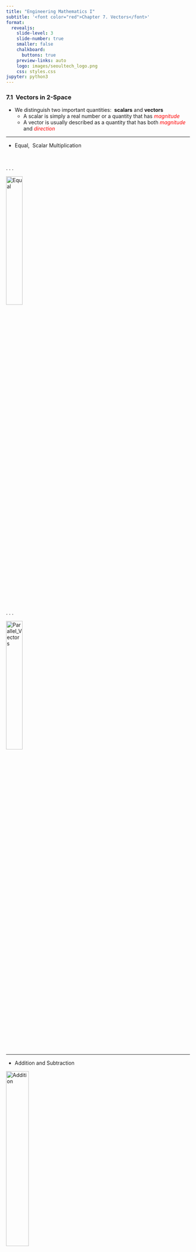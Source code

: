 ```yaml
---
title: "Engineering Mathematics I"
subtitle: '<font color="red">Chapter 7. Vectors</font>'
format:
  revealjs: 
    slide-level: 3
    slide-number: true
    smaller: false
    chalkboard: 
      buttons: true
    preview-links: auto
    logo: images/seoultech_logo.png
    css: styles.css
jupyter: python3    
---
```


### 7.1$~$ Vectors in 2-Space

* We distinguish two important quantities: $~$**scalars** and **vectors**
    * A scalar is simply a real number or a quantity that has <font color='red'>*magnitude*</font>
    * A vector is usually described as a quantity that has both <font color='red'>*magnitude*</font> and <font color='red'>*direction*</font>

---

* Equal, $~$Scalar Multiplication

$~$

. . .

![](figures/ch07_figure00.png "Equal"){width="30%" fig-align="center"}

. . .

![](figures/ch07_figure01.png "Parallel_Vectors"){width="30%" fig-align="center"}

---

* Addition and Subtraction

::: {layout-ncol=2}
![](figures/ch07_figure02.png "Addition"){height="35%"}

![](figures/ch07_figure03.png "Subtraction"){height="35%"}
:::

---

* Vectors in a Coordinate Plane

::: {layout-ncol=2}
$$~\mathbf{a}=\left \langle a_1, a_2 \right \rangle$$

![](figures/ch07_figure04.png "Components"){width="20%" fig-align="left"}
:::

. . .

 - Let $~$$\mathbf{a}=\left \langle a_1, a_2 \right \rangle~$ and $~$$\mathbf{b}=\left \langle b_1, b_2 \right \rangle~$ 
 be vectors in $\mathbb{R}^2$
 
   * Equality: $\text{ }$ $\mathbf{a} =\mathbf{b}~$ if and only if $~a_1 =b_1, \;a_2=b_2$
   * Addition: $\text{ }$ $\mathbf{a} +\mathbf{b} =\left \langle a_1 +b_1, a_2 +b_2 \right \rangle$
   * Scalar multiplication: $\text{ }$ $k\mathbf{a} =\left \langle k a_1, k a_2 \right \rangle$

---

::: {.incremental}
* **Properties of Vectors**

   - $\mathbf{a} +\mathbf{b} = \mathbf{b} +\mathbf{a}$
   
   - $\mathbf{a} +(\mathbf{b} +\mathbf{c}) = (\mathbf{a} +\mathbf{b}) +\mathbf{c}$
   
   - $\mathbf{a} +\mathbf{0} = \mathbf{a}$
   
   - $\mathbf{a} +(-\mathbf{a}) = \mathbf{0}$
   
   - $k(\mathbf{a} +\mathbf{b}) = k\mathbf{a} +k\mathbf{b}$
     
   - $(k_1 +k_2)\mathbf{a} = k_1\mathbf{a} +k_2\mathbf{a}$
   
   - $k_1(k_2 \mathbf{a}) = (k_1 k_2) \mathbf{a}$
   
   - $1\mathbf{a} = \mathbf{a}$
   
   - $0\mathbf{a} = \mathbf{0}$ 

:::

---

* Magnitude, $~$ Unit Vector

    $\mathbf{a} =\left \langle a_1, a_2 \right \rangle$ to be $\left \| \mathbf{a} \right \| = \sqrt{a_1^2 +a_2^2}$
    
    $\displaystyle\mathbf{u} = \frac{\mathbf{a}}{\left \| \mathbf{a} \right \|}$

. . .

* $\mathbf{i}$, $~\mathbf{j}$ vectors

\begin{align*}
  \mathbf{a} &= \left \langle a_1, a_2 \right \rangle =\left \langle a_1, 0 \right \rangle +\left \langle 0, a_2 \right \rangle  \\ 
    &= a_1 \left \langle 1, 0 \right \rangle +a_2 \left \langle 0, 1 \right \rangle \\ 
    &= a_1 \mathbf{i} +a_2 \mathbf{j}
\end{align*}

---

### Exercise

* Use the given figure to prove the given result

  $\mathbf{a} +\mathbf{b} +\mathbf{c}=\mathbf{0}\;~\text{and}\;~\mathbf{a} +\mathbf{b} +\mathbf{c} +\mathbf{d}=\mathbf{0}$


![](figures/ch07_figure_ex1.jpg "example7_1"){width="40%" fig-align="center"}

### 7.2$~$ Vectors in 3-Space

$~$

::: {layout="[50, 50]" layout-valign="center"}
![](figures/ch07_figure06.png "3_space"){fig-align="center"}

* $\mathbf{i}$, $~\mathbf{j}$, and $~\mathbf{k}$ vectors
  \begin{align*}
 \mathbf{a} &= \left \langle a_1, a_2, a_3 \right \rangle \\ 
 &=\left \langle a_1, 0, 0 \right \rangle +\left \langle 0, a_2, 0 \right \rangle 
  +\left \langle 0, 0, a_3 \right \rangle \\ 
 &=  a_1 \left \langle 1, 0, 0 \right \rangle +a_2 \left \langle 0, 1, 0 \right \rangle
    +a_3 \left \langle 0, 0, 1 \right \rangle \\
 &= a_1 \mathbf{i} +a_2 \mathbf{j} +a_3 \mathbf{k}
\end{align*}

:::

---

* Octants

$~$

::: {layout="[60, 40]" layout-valign="top"}

![](figures/ch07_figure05.png "Octants"){fig-align="center"}


| Axes | Coordinates | Plane | Coordinates |
|------|-------------|-------|-------------|
| $x$ | $(a, 0, 0)$ | $xy$ | $(a, b, 0)$|
| $y$ | $(0, b, 0)$ | $yz$ | $(0, b, c)$|
| $z$ | $(0, 0, c)$ | $xz$ | $(a, 0, c)$|

:::

---

::: {.incremental}

* **Component Definitions in 3-Space** 

  Let $\mathbf{a}=\left \langle a_1, a_2, a_3 \right \rangle\,$ and $\,\mathbf{b}=\left \langle b_1, b_2, b_3 \right \rangle$ be vectors in $\mathbb{R}^3$

  * Equality: $~\mathbf{a} =\mathbf{b}~\text{ if and only if }~a_1 =b_1, \;a_2=b_2, \;a_3=b_3$
  * Addition: $~\mathbf{a} +\mathbf{b} =\left \langle a_1 +b_1, a_2 +b_2, a_3 +b_3 \right \rangle$
  * Scalar multiplication: $~k\mathbf{a} =\left \langle k a_1, k a_2, k a_3 \right \rangle$
  * Negative: $-\mathbf{b} =(-1)\mathbf{b} =\left \langle -b_1, -b_2, -b_3 \right \rangle$
  * Subtraction: $~\mathbf{a} -\mathbf{b} = \mathbf{a} +(-1)\mathbf{b} =\left \langle a_1 -b_1, a_2 -b_2, a_3 -b_3 \right \rangle$
  * Zero vector: $~\mathbf{0} =\left \langle 0, 0, 0 \right \rangle$
  * Magnitude: $~\left \| \mathbf{a} \right \| =\sqrt{a_1^2 +a_2^2 +a_3^2}$

:::

---

### Exercise

::: {.incremental}

* Describe the locus of points $P(x, y, z)$ that satisfy the given equations

  - $xyz=0$
  
  - $(x+1)^2 +(y-2)^2 +(z+3)^2 = 0$
  
  - $(x-2)(z-8)=0$
  
  - $z^2 -25=0$
  
  - $x=y=z$

:::

### 7.3 $~$Dot Product (or Inner or Scalar Product)

::: {.incremental}

* The dot product of $\mathbf{a}=\left \langle a_1, a_2, a_3 \right \rangle$ and $\mathbf{b}=\left \langle b_1, b_2, b_3 \right \rangle$ is

  <font color="red">$$\mathbf{a} \cdot \mathbf{b} = a_1 b_1 + a_2 b_2 + a_3 b_3$$</font>

* Properties of the Dot Product

  * $\mathbf{a}\cdot\mathbf{b} = 0~$ if $~\mathbf{a}=\mathbf{0}~$ or $~\mathbf{b}=\mathbf{0}$
  * $\mathbf{a}\cdot\mathbf{b} = \mathbf{b}\cdot\mathbf{a}$
  * $\mathbf{a}\cdot(\mathbf{b} +\mathbf{c}) = \mathbf{a}\cdot\mathbf{b} +\mathbf{a}\cdot\mathbf{c}$
  * $\mathbf{a}\cdot(k\mathbf{b}) = (k\mathbf{a})\cdot\mathbf{b} =k(\mathbf{a}\cdot\mathbf{b})$
  * $\mathbf{a}\cdot\mathbf{a} \geq 0$
  * $\mathbf{a}\cdot\mathbf{a} =\left \| \mathbf{a} \right \|^2$

:::

---

::: {.incremental}

* Alternative Form

  The dot product of two vectors $\mathbf{a}$ and $\mathbf{b}$ is
  
  <font color="red">$$\mathbf{a}\cdot\mathbf{b} =\left\| \mathbf{a} \right\| \left\| \mathbf{b} \right\| \cos\theta$$</font>
  
  where $\theta$ is the angle between the vectors, $0 \leq \theta \leq \pi$

  $~$

* Angle between two vectors

  $$\cos\theta = \frac{a_1 b_1 +a_2 b_2 + a_3 b_3}{\left\| \mathbf{a}\right\| \left\| \mathbf{b}\right\|}$$

:::

---

* Direction cosines

  $~$

  ![](figures/ch07_figure07.png "Direction_Cosines"){width="30%" fig-align="center"}
  
  $~\displaystyle\cos\alpha=\frac{a_1}{\left\|\mathbf{a}\right\|}$, 
  $~\displaystyle\cos\beta=\frac{a_2}{\left\|\mathbf{a}\right\|}$,
  $~\displaystyle\cos\gamma=\frac{a_3}{\left\|\mathbf{a}\right\|}$

. . .

* Orthogonal vectors

  Two nonzero vectors $\mathbf{a}$ and $\mathbf{b}$ are <font color='red'>orthogonal if and only if $~\mathbf{a}\cdot\mathbf{b}=0$</font>

---

* Component of $\mathbf{a}$ on $\mathbf{b}$

  To find the component of $\mathbf{a}$ on a vector $\mathbf{b}$, $~$we dot $\mathbf{a}$ with a unit vector in the direction of $\mathbf{b}$
  
  ![](figures/ch07_figure08.png "Component_of_a_on_b"){width="18%" fig-align="center"}
    
  $\displaystyle\text{comp}_{\mathbf{b}} \mathbf{a} =\left\| \mathbf{a} \right\| \cos\theta
   =\left\| \mathbf{a} \right\| \cos\theta \frac{\left\| \mathbf{b} \right\|}{\left\| \mathbf{b} \right\|}
   =\frac{\mathbf{a}\cdot\mathbf{b}}{\left\| \mathbf{b} \right\|}
   =\mathbf{a} \cdot\frac{\mathbf{b}}{\left\| \mathbf{b} \right\|}$

---

* Projection of $\mathbf{a}$ onto $\mathbf{b}$

   ![](figures/ch07_figure09.png "Projection_of_a_onto_b"){width="35%" fig-align="center"}
    
   $\displaystyle\text{proj}_{\mathbf{b}} \mathbf{a} = \left(\text{comp}_{\mathbf{b}} \mathbf{a} \right) \left(\frac{\mathbf{b}}{\left\| \mathbf{b} \right\|} \right)=\color{red}{\left(\frac{\mathbf{a}\cdot\mathbf{b}}{\mathbf{b}\cdot\mathbf{b}}\right) \mathbf{b}}$

---

### Exercises

* Verify that the vector

  $$\mathbf{c}=\mathbf{b} - \left(\frac{\mathbf{a} \cdot \mathbf{b}}{\mathbf{a} \cdot \mathbf{a}}\right) \mathbf{a}$$
  
  is orthogonal to the vector $\mathbf{a}$

. . .  
  
* In the methane molecule $\mathrm{CH}_4$, the hydrogen atoms are located at the four vertices of a regular tetrahedron. The distance between the center of a hydrogen atom and the center of a carbon atom is 1.10 angstroms, and the hydrogen-carbon-hydrogen bond angle is $\theta=109.5^o$. Using vector methods only, find the distance between two hydrogen atoms

### 7.4 $~$Cross Product

* Cross product of Two vectors

  $\mathbf{a} \times \mathbf{b} 
   =\left|\begin{matrix} \mathbf{i} & \mathbf{j} & \mathbf{k}\\ a_1 &  a_2 & a_3\\ b_1 &  b_2 & b_3 \end{matrix}\right|
   =\left|\begin{matrix} a_2 & a_3\\ b_2 & b_3 \end{matrix}\right| \mathbf{i}
   -\left|\begin{matrix} a_1 & a_3\\ b_1 & b_3 \end{matrix}\right| \mathbf{j}
   +\left|\begin{matrix} a_1 & a_2\\ b_1 & b_2 \end{matrix}\right| \mathbf{k}$

. . .

* Alternative Form and Magnitude of the Cross Product
 
  $\mathbf{a}\times\mathbf{b} =(\left\| \mathbf{a} \right\| \left\| \mathbf{b} \right\| \sin\theta)\,\mathbf{n} =\left\| \mathbf{a}\times\mathbf{b} \right\| \mathbf{n}$

---

* Right-Hand Rule

  The vectors $\mathbf{a}$, $\mathbf{b}$, and $~\mathbf{a}\times\mathbf{b}~$ form a right-hand system:
  
  ![](figures/ch07_figure10.png "right_hand_rule"){width="50%" fig-align="center"}

. . .

* Parallel Vectors

  Two nonzero vectors $\mathbf{a}$ and $\mathbf{b}$ are parallel if and only if $~\mathbf{a}\times\mathbf{b}=\mathbf{0}$

---

::: {.incremental}
* Properties of the Cross Product

  * $\mathbf{a}\times\mathbf{b} = \mathbf{0}~$ if $~\mathbf{a}=\mathbf{0}~$ or $~\mathbf{b}=\mathbf{0}$
  * $\mathbf{a}\times\mathbf{b} =-\mathbf{b}\times\mathbf{a}$
  * $\mathbf{a}\times(\mathbf{b} +\mathbf{c}) = (\mathbf{a}\times\mathbf{b}) +(\mathbf{a}\times\mathbf{c})$
  * $(\mathbf{a} +\mathbf{b}) \times\mathbf{c} = (\mathbf{a}\times\mathbf{c}) +(\mathbf{b}\times\mathbf{c})$  
  * $\mathbf{a}\times(k\mathbf{b}) = (k\mathbf{a})\times\mathbf{b} =k(\mathbf{a}\times\mathbf{b})$
  * $\mathbf{a}\times\mathbf{a} =\mathbf{0}$
  * $\mathbf{a}\cdot(\mathbf{a}\times\mathbf{b})=0$
  * $\mathbf{b}\cdot(\mathbf{a}\times\mathbf{b})=0$  

:::

---

* Areas of a parallelogram and a Trianlge

  $~$

  $\text{(a)}$ $~A =\left\|\mathbf{a} \times \mathbf{b} \right\|$, $~\text{(b)}$ $~A =\frac{1}{2}\left\|\mathbf{a} \times \mathbf{b} \right\|$

  ![](figures/ch07_figure11.png "area_parallelogram"){width="50%" fig-align="center"}

--- 

* Volume of a Parallelepiped

  $~$

  $V=\left| \mathbf{a} \cdot (\mathbf{b} \times \mathbf{c})\right|$

  ![](figures/ch07_figure12.png "volume_parallelepiped"){width="70%" fig-align="center"}

---

* Special Products

  $~$

  $\mathbf{a} \cdot (\mathbf{b} \times \mathbf{c}) =
   \left|\begin{matrix}
    a_1 & a_2 & a_3\\ 
    b_1 & b_2 & b_3\\ 
    c_1 & c_2 & c_3 
   \end{matrix}\right| = (\mathbf{a} \times \mathbf{b}) \cdot \mathbf{c}$
  
  $~$

  $\mathbf{a} \times (\mathbf{b} \times \mathbf{c}) = (\mathbf{a} \cdot \mathbf{c}) \mathbf{b}
   -(\mathbf{a} \cdot \mathbf{b}) \mathbf{c}$

### Excersies

:::{.incremental}

* Prove $~\mathbf{a} \times (\mathbf{b} \times \mathbf{c}) = (\mathbf{a} \cdot \mathbf{c}) \mathbf{b}
   -(\mathbf{a} \cdot \mathbf{b}) \mathbf{c}$
  
* Prove or disprove $~\mathbf{a} \times (\mathbf{b} \times \mathbf{c}) =(\mathbf{a} \times \mathbf{b}) \times \mathbf{c}$
  
* Prove $~\mathbf{a} \times (\mathbf{b} \times \mathbf{c}) +\mathbf{b} \times (\mathbf{c} \times \mathbf{a})
    +\mathbf{c} \times (\mathbf{a} \times \mathbf{b})=\mathbf{0}$
    
* Prove Lagrange's identity

  $||\mathbf{a}\times\mathbf{b}||^2 = ||\mathbf{a}||^2 ||\mathbf{b}||^2 - (\mathbf{a}\cdot\mathbf{b})^2$

:::

### 7.5$~$ Lines and Planes in 3-Space

* Lines

\begin{align*}
 \mathbf{r} -\mathbf{r}_2  &= t(\mathbf{r}_2 -\mathbf{r}_1) = t\mathbf{a}=t \left \langle x_2 -x_1, y_2 -y_1, z_2 -z_1 \right \rangle \\ 
 &\Rightarrow \;\displaystyle t = \frac{x - x_2}{a_1} = \frac{y - y_2}{a_2} = \frac{z - z_2}{a_3}
\end{align*}
  
  ![](figures/ch07_figure13.png "Lines"){width="70%" fig-align="center"}

---

* Planes

   If the normal vector is $\mathbf{n}=a\mathbf{i} +b\mathbf{j} +c\mathbf{k}$, $~$then
   
   $\mathbf{n}\cdot(\mathbf{r} -\mathbf{r}_1)=0 ~\Rightarrow~ a(x -x_1) +b (y -y_1) +c(z- z_1)=0$

::: {layout-ncol=2}

  ![](figures/ch07_figure14.png "Planes_1"){width="40%" fig-align="center"}

  ![](figures/ch07_figure15.png "Planes_2"){width="40%" fig-align="center"}  

:::
---

### Exercises

::: {.incremental}

* Find parametric equation for the line that contains $(-4, 1, 7)$ and is perpendicular to the plane 
  $$-7x+2y+3z=1$$

* Find parametric equations for the line of intersection of the given planes
  
  \begin{align*}
    5x - 4y -9z &= 8\\ 
    x + 4y +3z &= 4 
  \end{align*}

:::

---
  
* Find an equation of the plane that contains the given line and is orthogonal to the indicated plane

  $$\frac{2-x}{3}=\frac{y+2}{5}=\frac{z-8}{2}; \quad 2x - 4y-z + 16=0$$

### 7.6 $~$ Vector Spaces

::: {.incremental}
* $n$-Space

  * A **vector in n-space** is any ordered $n$-tuple 
    $$~\mathbf{a}=\left\langle a_1, a_2, \cdots, a_n \right\rangle$$

    of real numbers called the components of $~\mathbf{a}$
  * The set of all vectors in $n$-space is denoted by $\mathbb{R}^n$
  * The component definitions in 3-space carry over to $\mathbb{R}^n$ </br>in a natural way

:::

---

::: {.incremental}

  * The standard **dot** or **inner product** of two $n$-vectors is the real number defined by
  
    \begin{align*}
       \mathbf{a} \cdot \mathbf{b} &= \left\langle a_1, a_2, \cdots, a_n \right\rangle \cdot \left\langle b_1, b_2, \cdots, b_n \right\rangle \\ 
        &= a_1 b_1 +a_2 b_2 + \cdots + a_n b_n
    \end{align*}
     
  * Two nonzero vectors $\mathbf{a}$ and $\mathbf{b}$ in $\mathbb{R}^n$ are said to be **orthogonal** 
    if and only if $~\mathbf{a} \cdot \mathbf{b} = 0$

:::

---

* Vector Space

  Let $V$ be a set of elements on which two operations called <font color='red'>**vector addition**</font> and <font color='red'>**scalar multiplication**</font> are defined. Then $V$ is said to be a **vector space** if the following 10 properties are satisfied

---

::: {.incremental}

* **Axioms for Vector Addition**
 
  * If $\mathbf{x}$ and $\mathbf{y}$ are in $V$, $~$then $\mathbf{x} +\mathbf{y}$ is in $V$
  * For all $\mathbf{x}$, $\mathbf{y}$ in $V$, $~$$\mathbf{x} +\mathbf{y} = \mathbf{y} +\mathbf{x}$
  * For all $\mathbf{x}$, $\mathbf{y}$, $\mathbf{z}$ in $V$, $~$$\mathbf{x} +(\mathbf{y} +\mathbf{z}) = (\mathbf{x} +\mathbf{y}) +\mathbf{z}$
  * There is a unique vector $\mathbf{0}$ in $V$ such that $~$$\mathbf{0} +\mathbf{x} = \mathbf{x} +\mathbf{0}$
   
  * For each $\mathbf{x}$ in $V$, $~$there exists a vector $=\mathbf{x}~$ such that 
   $\mathbf{x} +(-\mathbf{x}) = (-\mathbf{x}) +\mathbf{x} =\mathbf{0}$

:::

---

::: {.incremental}

 * **Axioms for Scalar Multiplication**
 
   * If $k$ is any scalar and $\mathbf{x}$ is in $V$, $~$then $~k\mathbf{x}~$ is in $V$
   * $k(\mathbf{x} +\mathbf{y}) =k\mathbf{x} + k\mathbf{y}$
   * $(k_1 +k_2)\mathbf{x} =k_1\mathbf{x} + k_2\mathbf{x}$
   * $k_1(k_2\mathbf{x})=(k_2k_2)\mathbf{x}$
   * $1\mathbf{x}=\mathbf{x}$

:::

---

Here are some important vector spaces:

::: {.incremental}

* The set $\mathbb{R}$ of real numbers
* The set $\mathbb{R}^2$ of ordered pairs
* The set $\mathbb{R}^3$ of ordered triples
* The set $\mathbb{R}^n$ of ordered $n$-tuples
* The set $P_n$ of polynomials of degree less than or equal to $n$
* The set $P$ of all polynomials

:::

---

::: {.incremental}

* The set of real-valued functions $~f$ defined on the set $\mathbb{R}$
* The set $C[a,b]$ of real-valued functions $~f$ continuous on the closed interval $[a,b]$
* The set $C(-\infty,\infty)$ of real-valued functions $~f$ continuous on the set $\mathbb{R}$
* The set $C^n[a,b]$ of all real-valued functions $~f$ </br>for which $f$, $f'$, $f''$, $\cdots$, $f^{(n)}$ exist and are continuous on the closed interval $[a,b]$

:::

 ---

**Example**:  Consider the set $V$ of positive real numbers. If $x$ and $y$ denote positive real numbers, then we write vectors in $V$ as $\mathbf{x}=x~$ and $~\mathbf{y}=y$

::: {.incremental}
* Now, $~$addition of vectors is defined by
  $$\mathbf{x} +\mathbf{y} =xy$$

* and scalar multiplication is defined by
  $$k\mathbf{x}=x^k$$
:::
. . .

Determine whether $V$ is a vector space

---

::: {.incremental}
* **Subspace**
  
  * A nonempty subset $W$ of a vector space $V$ is a **subspace** of $V~$ if and only if $~W$ is closed under vector addition and scalar multiplication defined on $V$:
  
    * If $\mathbf{x}$ and $\mathbf{y}$ are in $W$, $~$then $\mathbf{x} +\mathbf{y}$ is in $W$
    * If $\mathbf{x}$ is in $W$ and $k$ is any scalar, $~$then $k\mathbf{x}$ is in $W$
:::

---

::: {.incremental}
* **Linear Independence**

  A set of vectors $\left\{ \mathbf{x}_1, \mathbf{x}_2, \cdots, \mathbf{x}_n \right\}$ is said to be **linearly indpenedent** 
  if the only constants satisfying the equation
  
  $$k_1\mathbf{x}_1 +k_2\mathbf{x}_2 +\cdots +k_n\mathbf{x}_n=\mathbf{0}$$
  
  are $k_1=k_2=\cdots=k_n=0$. 
  
  * If the set of vectors is not linearly indpenedent, $~$then it is said to be **linearly dependent** 
:::

---

::: {.incremental}
* **Basis**

  Consider a set of vectors $B=\left\{\mathbf{x}_1, \mathbf{x}_2,\cdots,\mathbf{x}_n\right\}~$ in a vector space $V$. $~$If the set $B$ is linearly independent and if every vector in $V$ can be expressed as a linear combination of these vectors, $~$<font color='red'>then $B$ is said to be a **basis** in $V$</font>

  $~$
  

* **Dimension**

  The number of vectors in a basis $B~$ for a vector space $~V$ is said to be the **dimension** of the space
:::

---

* **Span**

  If $S$ denotes any set of vectors $\left\{\mathbf{x}_1, \mathbf{x}_2,\cdots,\mathbf{x}_n\right\}$ in a vector space $V$, $~$then the set of all linear combinations of the vector $\mathbf{x}_1,\mathbf{x}_2,\cdots,\mathbf{x}_n$ in $S$,
  
  $$\left\{ k_1\mathbf{x}_1 +k_2\mathbf{x}_2+ \cdots+k_n\mathbf{x}_n\right\}$$
  
  where the $k_i$ are scalars, $~$is called the **span** of the vectors and written <font color="blue">$\mathrm{span}(S)$ or $\mathrm{span}(\mathbf{x}_1,\mathbf{x}_2,\cdots,\mathbf{x}_n)$</font>
  
  $~$
  If $V=\text{span}(S)$, $~$then we say that $S$ is a spanning set for the vector space $V$, $~$or that $S$ spans $V$

---

### Exercises

* Determine whether the given set is a vector space:

  The set of complex numbers $a + bi$, $~$where $i^2=-1$, addition and scalar multiplication defined by
  
  $$\begin{align*}
       (a_1 + b_1 i) +(a_2 +b_2 i) &= (a_1 +a_2) +(b_1 +b_2)i \\ 
       k(a+bi) &= ka +kb i, \quad k \;\;\text{a real number} 
    \end{align*}$$

---   

  The set of arrays of real numbers 
  $\begin{pmatrix}
     a_{11} & a_{12} \\ 
     a_{21} & a_{22} 
    \end{pmatrix}$, $~$addition and scalar multiplication defined by

  $$\begin{align*}
 \begin{pmatrix}
 a_{11} & a_{12} \\ 
 a_{21} & a_{22} 
\end{pmatrix} +
\begin{pmatrix}
 b_{11} & b_{12} \\ 
 b_{21} & b_{22} 
\end{pmatrix} &= \begin{pmatrix}
 a_{12} +b_{12} & a_{11}+b_{11} \\ 
 a_{22} +b_{22} & a_{21}+b_{21} 
\end{pmatrix}\\ 
 k\begin{pmatrix}
 a_{11} & a_{12} \\ 
 a_{21} & a_{22} 
\end{pmatrix}&= \begin{pmatrix}
 ka_{11} & ka_{12} \\ 
 ka_{21} & ka_{22} 
\end{pmatrix}
\end{align*}$$

### 7.7 $~$Gram-Schmidt Orthogonalization Process

Every vector $\mathbf{u}$ in $\mathbb{R}^n$ can be written as a linear combination of the vectors in the standard basis $B=\left\{ \mathbf{e}_1, \mathbf{e}_2, \cdots, \mathbf{e}_n \right\}$:
  
  \begin{align*}
    \mathbf{e}_1 &=\left\langle 1,0,0,\cdots,0 \right\rangle \\ 
    \mathbf{e}_2 &=\left\langle 0,1,0,\cdots,0 \right\rangle \\ 
    &\;\;\vdots \\ 
    \mathbf{e}_n &=\left\langle 0,0,0,\cdots,1 \right\rangle 
  \end{align*}
    
This standard basis $B=\left\{ \mathbf{e}_1, \mathbf{e}_2, \cdots, \mathbf{e}_n \right\}\,$ is also an example of an **orthonormal basis**
  
  $$\mathbf{e}_i \cdot \mathbf{e}_j = 0, \,i \neq j ~\text{ and}~ \left\| \mathbf{e}_i \right\|=1, ~i=1,2,\cdots,n$$

---

* Coordinates Relative to an Orthonormal Basis

  Suppose $B=\left\{ \mathbf{w}_1, \mathbf{w}_2, \cdots, \mathbf{w}_n \right\}$ is an orthonormal basis for $\mathbb{R}^n$. 
  $~$If $\mathbf{u}$ is any vector in $\mathbb{R}^n$, $~$then
  
  $$\mathbf{u} = (\mathbf{u}\cdot\mathbf{w}_1)\mathbf{w}_1 +(\mathbf{u}\cdot\mathbf{w}_2)\mathbf{w}_2 + \cdots +(\mathbf{u}\cdot\mathbf{w}_n)\mathbf{w}_n$$

---

::: {layout="[60,-10,30]" layout-valign="top"}
* Constructing an Orthogonal Basis for $\mathbb{R}^2$
  $$\begin{align*} \mathbf{v}_1 &= \mathbf{u}_1 \\ \mathbf{v}_2 &= \mathbf{u}_2 -\left( \frac{\mathbf{u}_2 \cdot \mathbf{v}_1}{\mathbf{v}_1 \cdot \mathbf{v}_1}\right) \mathbf{v}_1\end{align*}$$

![](figures/ch07_figure16.png "constructing_an_orthogonal_basis_R2"){fig-align="center"}
:::  

---

* Constructing an Orthogonal Basis for $\mathbb{R}^3$
  $$\begin{align*} \mathbf{v}_1 &= \mathbf{u}_1 \\ 
   \mathbf{v}_2 &= \mathbf{u}_2 -\left( \frac{\mathbf{u}_2 \cdot \mathbf{v}_1}{\mathbf{v}_1 \cdot \mathbf{v}_1}\right) \mathbf{v}_1 \\
   \mathbf{v}_3 &= \mathbf{u}_3 -\left( \frac{\mathbf{u}_3 \cdot \mathbf{v}_1}{\mathbf{v}_1 \cdot \mathbf{v}_1}\right) \mathbf{v}_1
   -\left( \frac{\mathbf{u}_3 \cdot \mathbf{v}_2}{\mathbf{v}_2 \cdot \mathbf{v}_2}\right) \mathbf{v}_2 \end{align*}$$

![](figures/ch07_figure17.png "constructing_an_orthogonal_basis_R3"){width="35%" fig-align="center"}

---

* **Gram-Schmidt Orthogonalization Process**

  Let $B=\left\{ \mathbf{u}_1, \mathbf{u}_2, \cdots, \mathbf{u}_m \right\}$, $~m \leq n$, $~$be a basis for </br>a subspace $W_m$ of $~\mathbb{R}^n$. 
  $~$Then $B'=\left\{ \mathbf{v}_1, \mathbf{v}_2, \cdots, \mathbf{v}_m \right\}$ , $~$where
  
  $${\scriptsize\begin{align*} \mathbf{v}_1 &= \mathbf{u}_1 \\ 
   \mathbf{v}_2 &= \mathbf{u}_2 -\left( \frac{\mathbf{u}_2 \cdot \mathbf{v}_1}{\mathbf{v}_1 \cdot \mathbf{v}_1}\right) \mathbf{v}_1 \\
   \mathbf{v}_3 &= \mathbf{u}_3 -\left( \frac{\mathbf{u}_3 \cdot \mathbf{v}_1}{\mathbf{v}_1 \cdot \mathbf{v}_1}\right) \mathbf{v}_1
   -\left( \frac{\mathbf{u}_3 \cdot \mathbf{v}_2}{\mathbf{v}_2 \cdot \mathbf{v}_2}\right) \mathbf{v}_2 \\
   &\;\vdots \\
   \mathbf{v}_m &= \mathbf{u}_m -\left( \frac{\mathbf{u}_m \cdot \mathbf{v}_1}{\mathbf{v}_1 \cdot \mathbf{v}_1}\right) \mathbf{v}_1
   -\left( \frac{\mathbf{u}_m \cdot \mathbf{v}_2}{\mathbf{v}_2 \cdot \mathbf{v}_2}\right) \mathbf{v}_2
   -\cdots -\left( \frac{\mathbf{u}_m \cdot \mathbf{v}_{m-1}}{\mathbf{v}_{m-1} \cdot \mathbf{v}_{m-1}}\right) \mathbf{v}_{m-1}     
   \end{align*}}$$ 
   
  is an orthogonal basis for $W_m$

---

An orthonormal basis for $W_m$ is
  
  $$B''=\left\{ \mathbf{w}_1, \mathbf{w}_2, \cdots, \mathbf{w}_m \right\}=\left\{ \frac{1}{\left\| \mathbf{v}_1 \right\|} \mathbf{v}_1,
  \frac{1}{\left\| \mathbf{v}_2 \right\|} \mathbf{v}_2, \cdots, \frac{1}{\left\| \mathbf{v}_m \right\|} \mathbf{v}_m \right\}$$

---

### Exercise

* An inner product defined on the vector space $P_2$ of all polynomials of degree less than or equal to $2$, is given by

  $$\left\langle p, q \right \rangle =\int_{-1}^{1} p(x)\, q(x)\, dx$$
  
  Use the Gram-Schmidt orthogonalization process to transform the given basis for $P_2$ into an orthogonal basis $B'$
  
  $$B = \{1, x, x^2\}$$